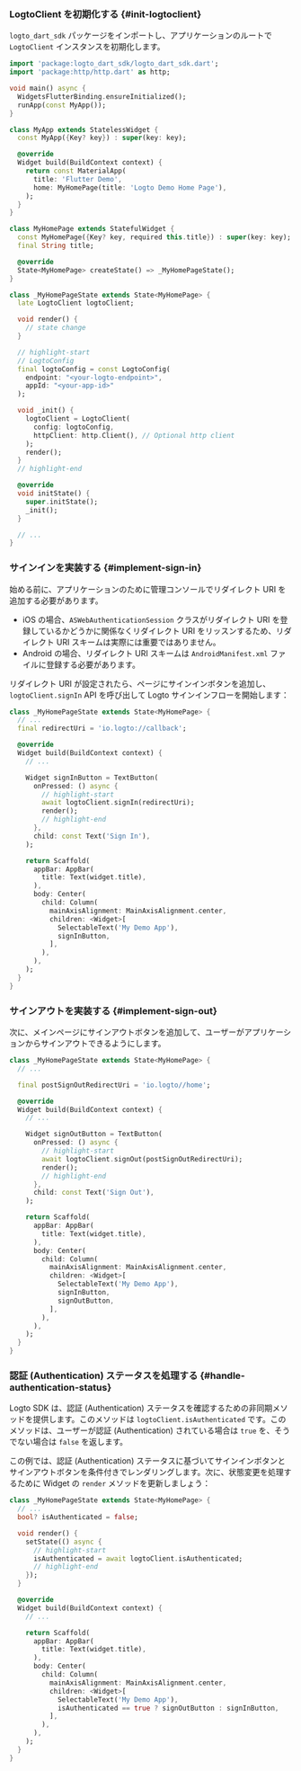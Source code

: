
### LogtoClient を初期化する \{#init-logtoclient}

`logto_dart_sdk` パッケージをインポートし、アプリケーションのルートで `LogtoClient` インスタンスを初期化します。

```dart title="lib/main.dart"
import 'package:logto_dart_sdk/logto_dart_sdk.dart';
import 'package:http/http.dart' as http;

void main() async {
  WidgetsFlutterBinding.ensureInitialized();
  runApp(const MyApp());
}

class MyApp extends StatelessWidget {
  const MyApp({Key? key}) : super(key: key);

  @override
  Widget build(BuildContext context) {
    return const MaterialApp(
      title: 'Flutter Demo',
      home: MyHomePage(title: 'Logto Demo Home Page'),
    );
  }
}

class MyHomePage extends StatefulWidget {
  const MyHomePage({Key? key, required this.title}) : super(key: key);
  final String title;

  @override
  State<MyHomePage> createState() => _MyHomePageState();
}

class _MyHomePageState extends State<MyHomePage> {
  late LogtoClient logtoClient;

  void render() {
    // state change
  }

  // highlight-start
  // LogtoConfig
  final logtoConfig = const LogtoConfig(
    endpoint: "<your-logto-endpoint>",
    appId: "<your-app-id>"
  );

  void _init() {
    logtoClient = LogtoClient(
      config: logtoConfig,
      httpClient: http.Client(), // Optional http client
    );
    render();
  }
  // highlight-end

  @override
  void initState() {
    super.initState();
    _init();
  }

  // ...
}
```

### サインインを実装する \{#implement-sign-in}

<SignInFlowSummary />

始める前に、アプリケーションのために管理コンソールでリダイレクト URI を追加する必要があります。

<ConfigureRedirectUri figureSrc={redirectUriFigure} redirectUri="io.logto://callback" />

- iOS の場合、`ASWebAuthenticationSession` クラスがリダイレクト URI を登録しているかどうかに関係なくリダイレクト URI をリッスンするため、リダイレクト URI スキームは実際には重要ではありません。
- Android の場合、リダイレクト URI スキームは `AndroidManifest.xml` ファイルに登録する必要があります。

リダイレクト URI が設定されたら、ページにサインインボタンを追加し、`logtoClient.signIn` API を呼び出して Logto サインインフローを開始します：

```dart title="lib/main.dart"
class _MyHomePageState extends State<MyHomePage> {
  // ...
  final redirectUri = 'io.logto://callback';

  @override
  Widget build(BuildContext context) {
    // ...

    Widget signInButton = TextButton(
      onPressed: () async {
        // highlight-start
        await logtoClient.signIn(redirectUri);
        render();
        // highlight-end
      },
      child: const Text('Sign In'),
    );

    return Scaffold(
      appBar: AppBar(
        title: Text(widget.title),
      ),
      body: Center(
        child: Column(
          mainAxisAlignment: MainAxisAlignment.center,
          children: <Widget>[
            SelectableText('My Demo App'),
            signInButton,
          ],
        ),
      ),
    );
  }
}
```

### サインアウトを実装する \{#implement-sign-out}

<ConfigurePostSignOutRedirectUri
  figureSrc={postSignOutRedirectUriFigure}
  postSignOutRedirectUri="io.logto://callback"
/>

次に、メインページにサインアウトボタンを追加して、ユーザーがアプリケーションからサインアウトできるようにします。

```dart title="lib/main.dart"
class _MyHomePageState extends State<MyHomePage> {
  // ...

  final postSignOutRedirectUri = 'io.logto//home';

  @override
  Widget build(BuildContext context) {
    // ...

    Widget signOutButton = TextButton(
      onPressed: () async {
        // highlight-start
        await logtoClient.signOut(postSignOutRedirectUri);
        render();
        // highlight-end
      },
      child: const Text('Sign Out'),
    );

    return Scaffold(
      appBar: AppBar(
        title: Text(widget.title),
      ),
      body: Center(
        child: Column(
          mainAxisAlignment: MainAxisAlignment.center,
          children: <Widget>[
            SelectableText('My Demo App'),
            signInButton,
            signOutButton,
          ],
        ),
      ),
    );
  }
}
```

### 認証 (Authentication) ステータスを処理する \{#handle-authentication-status}

Logto SDK は、認証 (Authentication) ステータスを確認するための非同期メソッドを提供します。このメソッドは `logtoClient.isAuthenticated` です。このメソッドは、ユーザーが認証 (Authentication) されている場合は `true` を、そうでない場合は `false` を返します。

この例では、認証 (Authentication) ステータスに基づいてサインインボタンとサインアウトボタンを条件付きでレンダリングします。次に、状態変更を処理するために Widget の `render` メソッドを更新しましょう：

```dart title="lib/main.dart"
class _MyHomePageState extends State<MyHomePage> {
  // ...
  bool? isAuthenticated = false;

  void render() {
    setState(() async {
      // highlight-start
      isAuthenticated = await logtoClient.isAuthenticated;
      // highlight-end
    });
  }

  @override
  Widget build(BuildContext context) {
    // ...

    return Scaffold(
      appBar: AppBar(
        title: Text(widget.title),
      ),
      body: Center(
        child: Column(
          mainAxisAlignment: MainAxisAlignment.center,
          children: <Widget>[
            SelectableText('My Demo App'),
            isAuthenticated == true ? signOutButton : signInButton,
          ],
        ),
      ),
    );
  }
}
```

<Checkpoint />
